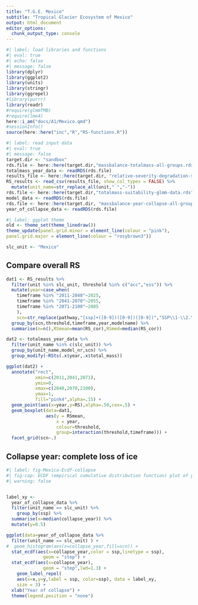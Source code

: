 ```yaml
---
title: "T.G.E. Mexico"
subtitle: "Tropical Glacier Ecosystem of Mexico"
output: html_document
editor_options: 
  chunk_output_type: console
---
```


```r
#| label: load libraries and functions
#| eval: true
#| echo: false
#| message: false
library(dplyr)
library(ggplot2)
library(units)
library(stringr)
library(ggrepel)
#library(purrr)
library(readr)
#require(glmmTMB)
#require(lme4)
here::i_am("docs/A1/Mexico.qmd")
#sessionInfo()
source(here::here("inc","R","RS-functions.R"))
```

```r
#| label: read input data 
#| eval: true
#| message: false
target.dir <- "sandbox"
rds.file <- here::here(target.dir,"massbalance-totalmass-all-groups.rds")
totalmass_year_data <- readRDS(rds.file)
results_file <- here::here(target.dir, "relative-severity-degradation-suitability-all-tropical-glaciers.csv")
RS_results <- read_csv(results_file, show_col_types = FALSE) %>%
  mutate(unit_name=str_replace_all(unit," ","-"))
rds.file <- here::here(target.dir,"totalmass-suitability-glmm-data.rds")
model_data <- readRDS(rds.file)
rds.file <- here::here(target.dir, "massbalance-year-collapse-all-groups.rds")
year_of_collapse_data <- readRDS(rds.file)
```

```r
#| label: ggplot theme
old <- theme_set(theme_linedraw())
theme_update(panel.grid.minor = element_line(colour = "pink"),
panel.grid.major = element_line(colour = "rosybrown3"))
```

```r
slc_unit <- "Mexico"

```

## Compare overall RS 


```r
dat1 <- RS_results %>% 
  filter(unit %in% slc_unit, threshold %in% c("acc","ess")) %>% 
  mutate(year=case_when(
    timeframe %in% "2011-2040"~2025,
    timeframe %in% "2041-2070"~2055,
    timeframe %in% "2071-2100"~2085
    ),
    scn=str_replace(pathway,"[ssp]+([0-9])([0-9])([0-9])","SSP\\1-\\2.\\3"),) %>%
  group_by(scn,threshold,timeframe,year,modelname) %>%
  summarise(n=n(),RSmean=mean(RS_cor),RSmed=median(RS_cor))

dat2 <- totalmass_year_data %>% 
  filter(unit_name %in% c(slc_unit)) %>%
  group_by(unit_name,model_nr,scn) %>% 
  group_modify(~RSts(.x$year,.x$total_mass)) 

ggplot(dat2) +
  annotate("rect",
           xmin=c(2011,2041,2071),
           ymin=0,
           xmax=c(2040,2070,2100),
           ymax=1,
           fill="pink4",alpha=.15) +
  geom_point(aes(x=year,y=RS),alpha=.50,cex=.5) +
  geom_boxplot(data=dat1,
               aes(y = RSmean, 
                   x = year, 
                   colour=threshold, 
                   group=interaction(threshold,timeframe))) + 
  facet_grid(scn~.) 
```

## Collapse year: complete loss of ice

```r
#| label: fig-Mexico-Ecdf-collapse
#| fig-cap: ECDF (empirical cumulative distribution function) plot of year of collapse for all models (black line) and for each shared socioeconomic pathways (SSP, labeled lines).
#| warning: false


label_xy <- 
  year_of_collapse_data %>% 
  filter(unit_name == slc_unit) %>%
    group_by(ssp) %>% 
  summarise(x=median(collapse_year)) %>%
  mutate(y=0.5)

ggplot(data=year_of_collapse_data %>% 
  filter(unit_name == slc_unit) ) +
#  geom_histogram(aes(x=collapse_year,fill=scn)) +
  stat_ecdf(aes(x=collapse_year,color = ssp,linetype = ssp), 
              geom = "step") +
  stat_ecdf(aes(x=collapse_year), 
              geom = "step",lwd=1.3) +
    geom_label_repel(
    aes(x=x,y=y,label = ssp, color=ssp), data = label_xy,
    size = 3) +
  xlab("Year of collapse") + 
  theme(legend.position = "none")

```